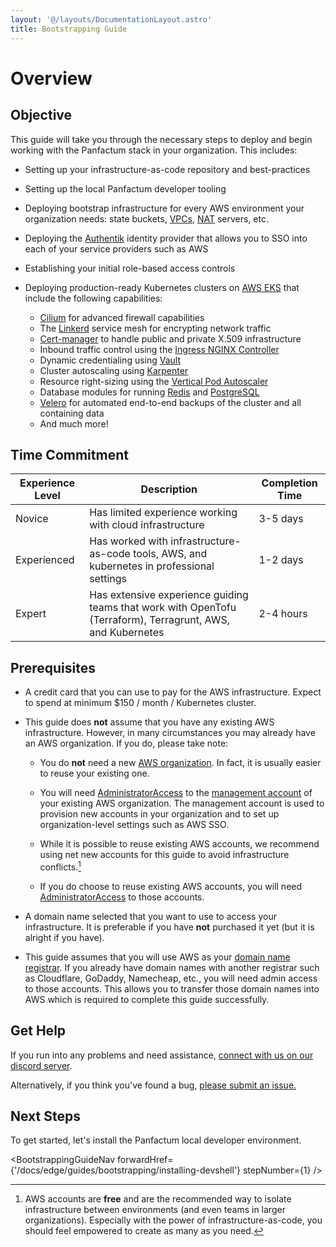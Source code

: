 ```yaml
---
layout: '@/layouts/DocumentationLayout.astro'
title: Bootstrapping Guide
---
```



# Overview

## Objective

This guide will take you through the necessary steps to deploy and begin working
with the Panfactum stack in your organization. This includes:

- Setting up your infrastructure-as-code repository and best-practices

- Setting up the local Panfactum developer tooling

- Deploying bootstrap infrastructure for every AWS environment your organization needs: state buckets, [VPCs](https://docs.aws.amazon.com/vpc/),
  [NAT](https://en.wikipedia.org/wiki/Network_address_translation) servers, etc.

- Deploying the [Authentik](https://docs.goauthentik.io/docs) identity provider that allows you to SSO into each of your service providers such as AWS

- Establishing your initial role-based access controls

- Deploying production-ready Kubernetes clusters on [AWS EKS](https://aws.amazon.com/eks/) that include the following capabilities:
  - [Cilium](https://docs.cilium.io/en/stable/) for advanced firewall capabilities
  - The [Linkerd](https://linkerd.io/) service mesh for encrypting network traffic
  - [Cert-manager](https://cert-manager.io/docs/) to handle public and private X.509 infrastructure
  - Inbound traffic control using the [Ingress NGINX Controller](https://kubernetes.github.io/ingress-nginx/)
  - Dynamic credentialing using [Vault](https://www.vaultproject.io/)
  - Cluster autoscaling using [Karpenter](https://karpenter.sh/)
  - Resource right-sizing using the [Vertical Pod Autoscaler](https://github.com/kubernetes/autoscaler/tree/master/vertical-pod-autoscaler)
  - Database modules for running [Redis](https://redis.io/) and [PostgreSQL](https://www.postgresql.org/)
  - [Velero](https://velero.io/) for automated end-to-end backups of the cluster and all containing data
  - And much more!

## Time Commitment

| Experience Level | Description                                                                                                 | Completion Time |
| ---------------- | ----------------------------------------------------------------------------------------------------------- | --------------- |
| Novice           | Has limited experience working with cloud infrastructure                                                    | 3-5 days        |
| Experienced      | Has worked with infrastructure-as-code tools, AWS, and kubernetes in professional settings                  | 1-2 days        |
| Expert           | Has extensive experience guiding teams that work with OpenTofu (Terraform), Terragrunt, AWS, and Kubernetes | 2-4 hours       |

## Prerequisites

- A credit card that you can use to pay for the AWS infrastructure. Expect to spend at minimum \$150 / month / Kubernetes cluster.

- This guide does **not** assume that you have any existing AWS infrastructure. However, in many
  circumstances you may already have an AWS organization. If you do, please take note:

  - You do **not** need a new [AWS organization](https://docs.aws.amazon.com/organizations/latest/userguide/orgs_introduction.html).
    In fact, it is usually easier to reuse your existing one.

  - You will need [AdministratorAccess](https://docs.aws.amazon.com/aws-managed-policy/latest/reference/AdministratorAccess.html) to the [management account](https://docs.aws.amazon.com/organizations/latest/userguide/orgs_getting-started_concepts.html) of your existing AWS organization. The
    management account is used to provision new accounts in your organization and to set up organization-level settings such as AWS SSO.

  - While it is possible to reuse existing AWS accounts, we recommend using net new accounts for this guide to avoid infrastructure
    conflicts.[^1]

  - If you do choose to reuse existing AWS accounts, you will need [AdministratorAccess](https://docs.aws.amazon.com/aws-managed-policy/latest/reference/AdministratorAccess.html) to
    those accounts.

- A domain name selected that you want to use to access your infrastructure. It is preferable if you have **not**
  purchased it yet (but it is alright if you have).

- This guide assumes that you will use AWS as your [domain name registrar](https://www.cloudflare.com/learning/dns/glossary/what-is-a-domain-name-registrar/). If you
  already have domain names with another registrar such as Cloudflare, GoDaddy, Namecheap, etc., you will need admin access to those accounts. This
  allows you to transfer those domain names into AWS which is required to complete this guide successfully.

[^1]:
    AWS accounts are **free** and are the recommended way to isolate infrastructure between environments (and even teams in larger organizations).
    Especially with the power of infrastructure-as-code, you should feel empowered to create as many as you need.

## Get Help

If you run into any problems and need assistance, [connect with us on our discord server](__discordServerLink__).

Alternatively, if you think you've found a bug, [please submit an issue.](https://github.com/Panfactum/stack/issues)

## Next Steps

To get started, let's install the Panfactum local developer environment.

<BootstrappingGuideNav
  forwardHref={'/docs/edge/guides/bootstrapping/installing-devshell'}
  stepNumber={1}
/>
